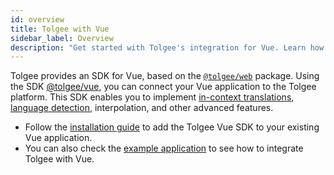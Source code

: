 ```yaml
---
id: overview
title: Tolgee with Vue
sidebar_label: Overview
description: "Get started with Tolgee's integration for Vue. Learn how to add localization to your Vue applications."
---
```


Tolgee provides an SDK for Vue, based on the [`@tolgee/web`](../../api/web_package/about) package. Using the SDK [@tolgee/vue](https://www.npmjs.com/package/@tolgee/vue), you can connect your Vue application to the Tolgee platform. This SDK enables you to implement [in-context translations](../../in-context), [language detection](../../language#language-detection), interpolation, and other advanced features.

- Follow the [installation guide](./installation) to add the Tolgee Vue SDK to your existing Vue application.
- You can also check the [example application](https://github.com/tolgee/vue-example) to see how to integrate Tolgee with Vue.
